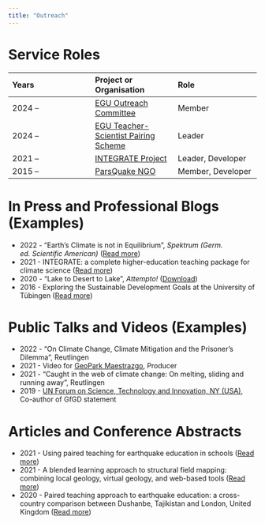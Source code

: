 ```yaml
---
title: "Outreach"
---
```


# Service Roles

| Years | Project or Organisation | Role |
| :-- | :-- | :-- |
| 2024 -- | [EGU Outreach Committee](https://www.egu.eu/outreach/) | Member |
| 2024 -- | [EGU Teacher-Scientist Pairing Scheme](https://www.egu.eu/news/1205/egus-teacher-scientist-pairing-scheme-2025-apply-now-to-co-create-a-video-lesson-for-schools/) | Leader |
| 2021 -- | [INTEGRATE Project](http://integrate.mutz.science) | Leader, Developer |
| 2015 -- | [ParsQuake NGO](https://parsquake.org/) | Member, Developer |


# In Press and Professional Blogs (Examples)

* 2022 - "Earth’s Climate is not in Equilibrium", *Spektrum (Germ. ed. Scientific American)* ([Read more](https://www.spektrum.de/news/palaeoklima-das-erdklima-ist-definitiv-nicht-im-gleichgewicht/2073378))
* 2021 - INTEGRATE: a complete higher-education teaching package for climate science ([Read more](https://blogs.egu.eu/geolog/2021/07/09/introducing-inetgrate-a-complete-higher-education-teaching-package-for-climate-science/))
* 2020 - "Lake to Desert to Lake", *Attempto!* ([Download](files/attempto_AppelMutz.pdf))
* 2016 - Exploring the Sustainable Development Goals at the University of Tübingen ([Read more](https://blogs.egu.eu/network/gfgd/2016/02/08/guest-blog-exploring-the-sustainable-development-goals-at-the-university-of-tubingen-germany/))

# Public Talks and Videos (Examples)

* 2022 - “On Climate Change, Climate Mitigation and the Prisoner's Dilemma", Reutlingen
* 2021 - Video for [GeoPark Maestrazgo](https://geoparques.es/en/portfolio_page/maestrazgo-en/), Producer
* 2021 - “Caught in the web of climate change: On melting, sliding and running away”, Reutlingen
* 2019 - [UN Forum on Science, Technology and Innovation, NY (USA)](https://drive.google.com/file/d/1rpEx8PtRWS38KoznPGlGt7k911X1WrmS/view), Co-author of GfGD statement



# Articles and Conference Abstracts

* 2021 - Using paired teaching for earthquake education in schools ([Read more](https://gc.copernicus.org/articles/4/281/2021/))
* 2021 - A blended learning approach to structural field mapping: combining local geology, virtual geology, and web-based tools ([Read more](https://doi.org/10.5194/egusphere-egu21-3581))
* 2020 - Paired teaching approach to earthquake education: a cross-country comparison between Dushanbe, Tajikistan and London, United Kingdom ([Read more](https://doi.org/10.5194/egusphere-egu2020-11230))


